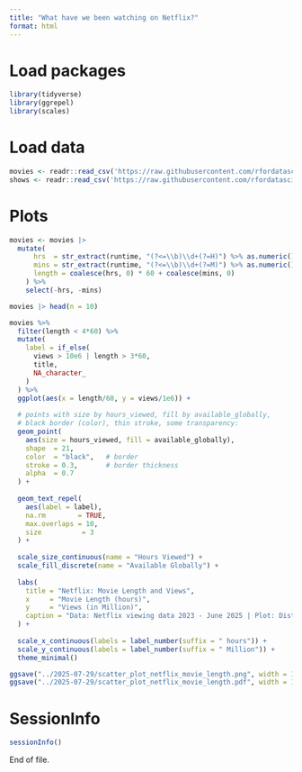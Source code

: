 ```yaml
---
title: "What have we been watching on Netflix?"
format: html
---
```


# Load packages

```r
library(tidyverse)
library(ggrepel)
library(scales)
```

# Load data

```r
movies <- readr::read_csv('https://raw.githubusercontent.com/rfordatascience/tidytuesday/main/data/2025/2025-07-29/movies.csv')
shows <- readr::read_csv('https://raw.githubusercontent.com/rfordatascience/tidytuesday/main/data/2025/2025-07-29/shows.csv')
```

# Plots

```r
movies <- movies |>
  mutate(
      hrs  = str_extract(runtime, "(?<=\\b)\\d+(?=H)") %>% as.numeric(),
      mins = str_extract(runtime, "(?<=\\b)\\d+(?=M)") %>% as.numeric(),
      length = coalesce(hrs, 0) * 60 + coalesce(mins, 0)
    ) %>% 
    select(-hrs, -mins)

movies |> head(n = 10)
```

```r
movies %>% 
  filter(length < 4*60) %>%
  mutate(
    label = if_else(
      views > 10e6 | length > 3*60,   
      title,
      NA_character_
    )
  ) %>%
  ggplot(aes(x = length/60, y = views/1e6)) +
  
  # points with size by hours_viewed, fill by available_globally,
  # black border (color), thin stroke, some transparency:
  geom_point(
    aes(size = hours_viewed, fill = available_globally),
    shape  = 21,
    color  = "black",   # border
    stroke = 0.3,       # border thickness
    alpha  = 0.7
  ) +
  
  geom_text_repel(
    aes(label = label),
    na.rm        = TRUE,
    max.overlaps = 10,
    size          = 3
  ) +
  
  scale_size_continuous(name = "Hours Viewed") +
  scale_fill_discrete(name = "Available Globally") +
  
  labs(
    title = "Netflix: Movie Length and Views",
    x     = "Movie Length (hours)",
    y     = "Views (in Million)",
    caption = "Data: Netflix viewing data 2023 - June 2025 | Plot: Distribution of Movie Lengths and Views"
  ) +
  
  scale_x_continuous(labels = label_number(suffix = " hours")) +
  scale_y_continuous(labels = label_number(suffix = " Million")) +
  theme_minimal()

ggsave("../2025-07-29/scatter_plot_netflix_movie_length.png", width = 18, height = 12)
ggsave("../2025-07-29/scatter_plot_netflix_movie_length.pdf", width = 18, height = 12, dpi = 300)
```


# SessionInfo

```r
sessionInfo()
```

End of file.
